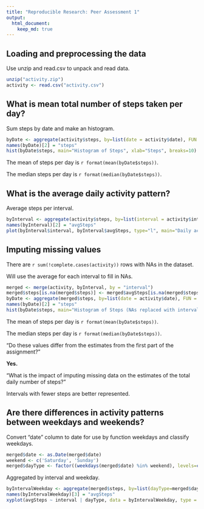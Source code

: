 ```yaml
---
title: "Reproducible Research: Peer Assessment 1"
output: 
  html_document:
    keep_md: true
---
```



## Loading and preprocessing the data
Use unzip and read.csv to unpack and read data.

```r
unzip("activity.zip")
activity <- read.csv("activity.csv")
```


## What is mean total number of steps taken per day?
Sum steps by date and make an histogram.
```r
byDate <- aggregate(activity$steps, by=list(date = activity$date), FUN = sum, na.rm=TRUE, na.action=NULL)
names(byDate)[2] = "steps"
hist(byDate$steps, main="Histogram of Steps", xlab="Steps", breaks=10)
```

The mean of steps per day is `r format(mean(byDate$steps))`.

The median steps per day is `r format(median(byDate$steps))`.


## What is the average daily activity pattern?
Average steps per interval.
```r
byInterval <- aggregate(activity$steps, by=list(interval = activity$interval), FUN = mean, na.rm=TRUE, na.action=NULL)
names(byInterval)[2] = "avgSteps"
plot(byInterval$interval, byInterval$avgSteps, type="l", main="Daily activity", xlab= "Interval", ylab="Mean of Steps", col="blue")
```



## Imputing missing values
There are `r sum(!complete.cases(activity))` rows with NAs in the dataset.

Will use the average for each interval to fill in NAs.

```r
merged <- merge(activity, byInterval, by = "interval")
merged$steps[is.na(merged$steps)] <- merged$avgSteps[is.na(merged$steps)]
byDate <- aggregate(merged$steps, by=list(date = activity$date), FUN = sum)
names(byDate)[2] = "steps"
hist(byDate$steps, main="Histogram of Steps (NAs replaced with interval mean)", xlab="Steps", breaks=10)
```

The mean of steps per day is `r format(mean(byDate$steps))`.

The median steps per day is `r format(median(byDate$steps))`.

"Do these values differ from the estimates from the first part of the assignment?"

**Yes.**
 
"What is the impact of imputing missing data on the estimates of the total daily number of steps?"

Intervals with fewer steps are better represented.
 
## Are there differences in activity patterns between weekdays and weekends?

Convert "date" column to date for use by function weekdays and classify weekdays.

```r
merged$date <- as.Date(merged$date)
weekend <- c('Saturday', 'Sunday')
merged$dayType <- factor((weekdays(merged$date) %in% weekend), levels=c(TRUE, FALSE), labels=c('weekend', 'weekday'))
```

Aggregated by interval and weekday.
```r
byIntervalWeekday <- aggregate(merged$steps, by=list(dayType=merged$dayType, interval = merged$interval), FUN = mean)
names(byIntervalWeekday)[3] = "avgSteps"
xyplot(avgSteps ~ interval | dayType, data = byIntervalWeekday, type = "l", main="Weekday vs weekend", ylab="Mean of Steps", layout=c(1,2))
```